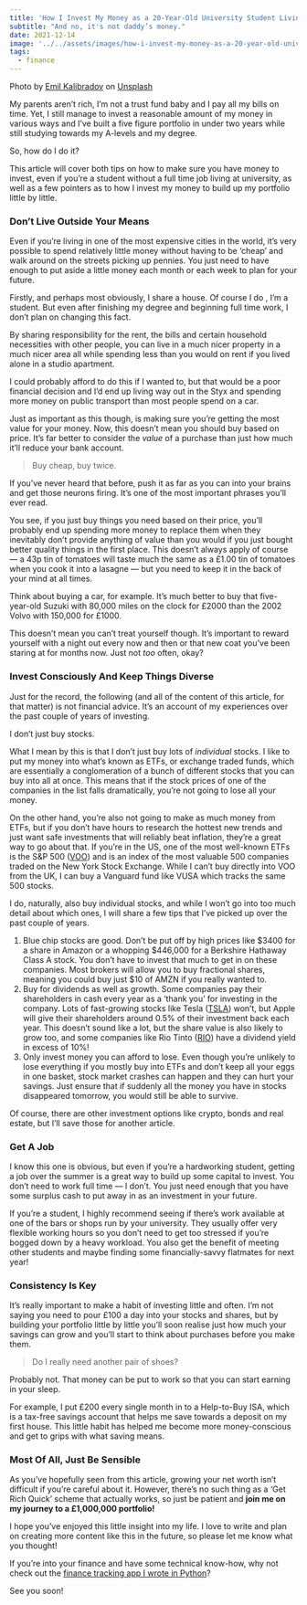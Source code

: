 ```yaml
---
title: 'How I Invest My Money as a 20-Year-Old University Student Living In London'
subtitle: "And no, it's not daddy’s money."
date: 2021-12-14
image: '../../assets/images/how-i-invest-my-money-as-a-20-year-old-university-student-living-in-london/image-0.jpg'
tags:
  - finance
---
```


Photo by
[Emil Kalibradov](https://unsplash.com/@emkal?utm_source=medium&utm_medium=referral) on
[Unsplash](https://unsplash.com/?utm_source=medium&utm_medium=referral)

My parents aren’t rich, I’m not a trust fund baby and I pay all my bills on time. Yet, I
still manage to invest a reasonable amount of my money in various ways and I’ve built a
five figure portfolio in under two years while still studying towards my A-levels and my
degree.

So, how do I do it?

This article will cover both tips on how to make sure you have money to invest, even if
you’re a student without a full time job living at university, as well as a few pointers
as to how I invest my money to build up my portfolio little by little.

### Don’t Live Outside Your Means

Even if you’re living in one of the most expensive cities in the world, it’s very
possible to spend relatively little money without having to be ‘cheap’ and walk around
on the streets picking up pennies. You just need to have enough to put aside a little
money each month or each week to plan for your future.

Firstly, and perhaps most obviously, I share a house. Of course I do , I’m a student.
But even after finishing my degree and beginning full time work, I don’t plan on
changing this fact.

By sharing responsibility for the rent, the bills and certain household necessities with
other people, you can live in a much nicer property in a much nicer area all while
spending less than you would on rent if you lived alone in a studio apartment.

I could probably afford to do this if I wanted to, but that would be a poor financial
decision and I’d end up living way out in the Styx and spending more money on public
transport than most people spend on a car.

Just as important as this though, is making sure you’re getting the most value for your
money. Now, this doesn’t mean you should buy based on price. It’s far better to consider
the _value_ of a purchase than just how much it’ll reduce your bank account.

> Buy cheap, buy twice.

If you’ve never heard that before, push it as far as you can into your brains and get
those neurons firing. It’s one of the most important phrases you’ll ever read.

You see, if you just buy things you need based on their price, you’ll probably end up
spending more money to replace them when they inevitably don’t provide anything of value
than you would if you just bought better quality things in the first place. This doesn’t
always apply of course — a 43p tin of tomatoes will taste much the same as a £1.00 tin
of tomatoes when you cook it into a lasagne — but you need to keep it in the back of
your mind at all times.

Think about buying a car, for example. It’s much better to buy that five-year-old Suzuki
with 80,000 miles on the clock for £2000 than the 2002 Volvo with 150,000 for £1000.

This doesn’t mean you can’t treat yourself though. It’s important to reward yourself
with a night out every now and then or that new coat you’ve been staring at for months
now. Just not _too_ often, okay?

### Invest Consciously And Keep Things Diverse

Just for the record, the following (and all of the content of this article, for that
matter) is not financial advice. It’s an account of my experiences over the past couple
of years of investing.

I don’t just buy stocks.

What I mean by this is that I don’t just buy lots of _individual_ stocks. I like to put
my money into what’s known as ETFs, or exchange traded funds, which are essentially a
conglomeration of a bunch of different stocks that you can buy into all at once. This
means that if the stock prices of one of the companies in the list falls dramatically,
you’re not going to lose all your money.

On the other hand, you’re also not going to make as much money from ETFs, but if you
don’t have hours to research the hottest new trends and just want safe investments that
will reliably beat inflation, they’re a great way to go about that. If you’re in the US,
one of the most well-known ETFs is the S&P 500
([VOO](https://www.google.com/finance/quote/VOO:NYSEARCA?sa=X&ved=2ahUKEwjQmLfJreT0AhWIT8AKHUBcBGkQ3ecFegQIERAc))
and is an index of the most valuable 500 companies traded on the New York Stock
Exchange. While I can’t buy directly into VOO from the UK, I can buy a Vanguard fund
like VUSA which tracks the same 500 stocks.

I do, naturally, also buy individual stocks, and while I won’t go into too much detail
about which ones, I will share a few tips that I’ve picked up over the past couple of
years.

1.  Blue chip stocks are good. Don’t be put off by high prices like $3400 for a share in
    Amazon or a whopping $446,000 for a Berkshire Hathaway Class A stock. You don’t have
    to invest that much to get in on these companies. Most brokers will allow you to buy
    fractional shares, meaning you could buy just $10 of AMZN if you really wanted to.
2.  Buy for dividends as well as growth. Some companies pay their shareholders in cash
    every year as a ‘thank you’ for investing in the company. Lots of fast-growing
    stocks like Tesla ([TSLA](https://www.google.com/finance/quote/TSLA:NASDAQ)) won’t,
    but Apple will give their shareholders around 0.5% of their investment back each
    year. This doesn’t sound like a lot, but the share value is also likely to grow too,
    and some companies like Rio Tinto
    ([RIO](https://www.google.com/finance/quote/RIO:LON)) have a dividend yield in
    excess of 10%!
3.  Only invest money you can afford to lose. Even though you’re unlikely to lose
    everything if you mostly buy into ETFs and don’t keep all your eggs in one basket,
    stock market crashes can happen and they can hurt your savings. Just ensure that if
    suddenly all the money you have in stocks disappeared tomorrow, you would still be
    able to survive.

Of course, there are other investment options like crypto, bonds and real estate, but
I’ll save those for another article.

### Get A Job

I know this one is obvious, but even if you’re a hardworking student, getting a job over
the summer is a great way to build up some capital to invest. You don’t need to work
full time — I don’t. You just need enough that you have some surplus cash to put away in
as an investment in your future.

If you’re a student, I highly recommend seeing if there’s work available at one of the
bars or shops run by your university. They usually offer very flexible working hours so
you don’t need to get too stressed if you’re bogged down by a heavy workload. You also
get the benefit of meeting other students and maybe finding some financially-savvy
flatmates for next year!

### Consistency Is Key

It’s really important to make a habit of investing little and often. I’m not saying you
need to pour £100 a day into your stocks and shares, but by building your portfolio
little by little you’ll soon realise just how much your savings can grow and you’ll
start to think about purchases before you make them.

> Do I really need another pair of shoes?

Probably not. That money can be put to work so that you can start earning in your sleep.

For example, I put £200 every single month in to a Help-to-Buy ISA, which is a tax-free
savings account that helps me save towards a deposit on my first house. This little
habit has helped me become more money-conscious and get to grips with what saving means.

### Most Of All, Just Be Sensible

As you’ve hopefully seen from this article, growing your net worth isn’t difficult if
you’re careful about it. However, there’s no such thing as a ‘Get Rich Quick’ scheme
that actually works, so just be patient and **join me on my journey to a £1,000,000
portfolio!**

I hope you’ve enjoyed this little insight into my life. I love to write and plan on
creating more content like this in the future, so please let me know what you thought!

If you’re into your finance and have some technical know-how, why not check out the
[finance tracking app I wrote in Python](/beating-monzo-plus-with-python-and-pandas)?

See you soon!
